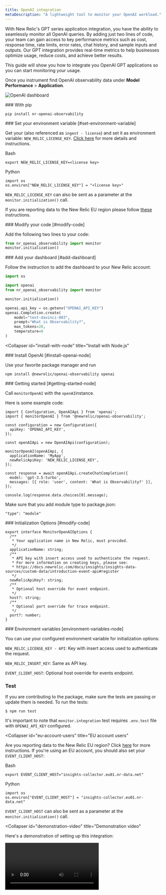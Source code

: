 ```yaml
---
title: OpenAI integration
metaDescription: "A lightweight tool to monitor your OpenAI workload."
---
```



With New Relic's GPT series application integration, you have the ability to seamlessly monitor all OpenAI queries. By adding just two lines of code, your team can gain access to key performance metrics such as cost, response time, rate limits, error rates, chat history, and sample inputs and outputs. Our GPT integration provides real-time metrics to help businesses optimize usage, reduce costs, and achieve better results.

This guide will show you how to integrate you OpenAI GPT applications so you can start monitoring your usage.

Once you instrument find OpenAI observability data under **Model Performance** >  **Application**.

<img
  title="OpenAI dashboard"
  alt="OpenAI dashboard"
  src={modelperformancemonitoringOpenAIDashboard}
/>

<CollapserGroup>
  <Collapser 
    id="install-with-python" 
    title="Install with Python"
  >

<Steps>
<Step>
### With pip

```
pip install nr-openai-observability

```
</Step>
<Step>
### Set your environment variable [#set-environment-variable]

Get your <InlinePopover type="licenseKey" /> (also referenced as `ingest - license`) and set it as environment variable: `NEW_RELIC_LICENSE_KEY`. [Click here](/docs/apis/intro-apis/new-relic-api-keys/#license-key) for more details and instructions.

Bash 

```
export NEW_RELIC_LICENSE_KEY=<license key>
```

Python

```
import os
os.environ["NEW_RELIC_LICENSE_KEY"] = "<license key>"
```

`NEW_RELIC_LICENSE_KEY` can also be sent as a parameter at the `monitor.initialization()` call.

If you are reporting data to the New Relic EU region please follow [these](docs/mlops/integrations/openai-integration/#EU-account-users) instructions.
</Step>

<Step>
### Modify your code [#modify-code]

Add the following two lines to your code:

```python
from nr_openai_observability import monitor
monitor.initialization()
```
</Step>
<Step>
### Add your dashboard [#add-dashboard]

Follow the instruction to add the dashboard to your New Relic account:

```python
import os

import openai
from nr_openai_observability import monitor

monitor.initialization()

openai.api_key = os.getenv("OPENAI_API_KEY")
openai.Completion.create(
    model="text-davinci-003",
    prompt="What is Observability?",
    max_tokens=20,
    temperature=0 
)
```
</Step>
</Steps>
 </Collapser>



<Collapser 
    id="install-with-node" 
    title="Install with Node.js"
  >
<Steps>
<Step>
### Install OpenAI [#install-openai-node]

Use your favorite package manager and run

```
npm install @newrelic/openai-observability openai
```
</Step>
<Step>
### Getting started [#getting-started-node]

Call `monitorOpenAI` with the `openAI`instance. 

Here is some example code:

```
import { Configuration, OpenAIApi } from 'openai';
import { monitorOpenAI } from '@newrelic/openai-observability';

const configuration = new Configuration({
  apiKey: 'OPENAI_API_KEY',
});

const openAIApi = new OpenAIApi(configuration);

monitorOpenAI(openAIApi, {
  applicationName: 'MyApp',
  newRelicApiKey: 'NEW_RELIC_LICENSE_KEY',
});

const response = await openAIApi.createChatCompletion({
  model: 'gpt-3.5-turbo',
  messages: [{ role: 'user', content: 'What is Observability?' }],
});

console.log(response.data.choices[0].message);
```

Make sure that you add module type to package.json:

```
"type": "module"
```
</Step>

<Step>
### Initialization Options [#modify-code]

```
export interface MonitorOpenAIOptions {
  /**
   * Your application name in New Relic, must provided.
   */
  applicationName: string;
  /**
   * API key with insert access used to authenticate the request.
   * For more information on creating keys, please see:
   * https://docs.newrelic.com/docs/insights/insights-data-sources/custom-data/introduction-event-api#register
   */
  newRelicApiKey?: string;
  /**
   * Optional host override for event endpoint.
   */
  host?: string;
  /**
   * Optional port override for trace endpoint.
   */
  port?: number;
}
```
</Step>
<Step>
### Environment variables [environment-variables-node]

You can use your configured environment variable for initialization options:

`NEW_RELIC_LICENSE_KEY - API`: Key with insert access used to authenticate the request.

`NEW_RELIC_INSERT_KEY`: Same as API key.

`EVENT_CLIENT_HOST`:  Optional host override for events endpoint.
</Step>
<Step>
### Test 

If you are contributing to the package, make sure the tests are passing or update them is needed. To run the tests:

```
$ npm run test
```
It's important to note that  `monitor.integration` test requires `.env.test` file with `OPENAI_API_KEY` configured.
</Step>
</Steps>

</Collapser>

<Collapser 
    id="eu-account-users" 
    title="EU account users"
  >

Are you reporting data to the New Relic EU region? Click [here](#EU-account-users) for more instructions. If you're using an EU account, you should also set your `EVENT_CLIENT_HOST`:

Bash

```
export EVENT_CLIENT_HOST="insights-collector.eu01.nr-data.net"
```

Python 
```
import os
os.environ["EVENT_CLIENT_HOST"] = "insights-collector.eu01.nr-data.net"
```

`EVENT_CLIENT_HOST` can also be sent as a parameter at the `monitor.initialization()` call.

</Collapser>

<Collapser 
    id="demonstration-video" 
    title="Demonstration video"
  >

Here's a demonstration of setting up this integration: 

<Video
  type="wistia"
  id="dz28h83owk"
/>
</Collapser>
</CollapserGroup>
